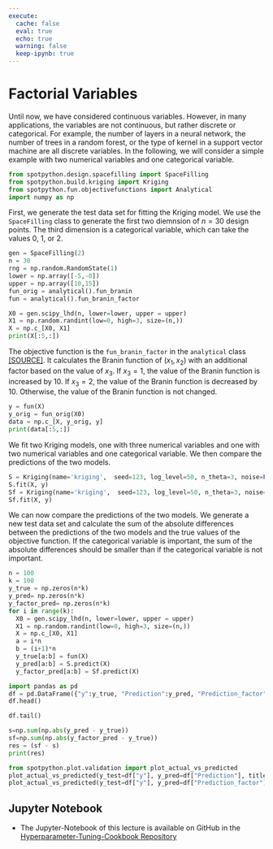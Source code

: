 ```yaml
---
execute:
  cache: false
  eval: true
  echo: true
  warning: false
  keep-ipynb: true
---
```


# Factorial Variables {#sec-factorial}

Until now, we have considered continuous variables. However, in many applications, the variables are not continuous, but rather discrete or categorical. For example, the number of layers in a neural network, the number of trees in a random forest, or the type of kernel in a support vector machine are all discrete variables. In the following, we will consider a simple example with two numerical variables and one categorical variable.


```python
from spotpython.design.spacefilling import SpaceFilling
from spotpython.build.kriging import Kriging
from spotpython.fun.objectivefunctions import Analytical
import numpy as np
```

First, we generate the test data set for fitting the Kriging model. We use the `SpaceFilling` class to generate the first two diemnsion of $n=30$ design points.
The third dimension is a categorical variable, which can take the values $0$, $1$, or $2$.
```python
gen = SpaceFilling(2)
n = 30
rng = np.random.RandomState(1)
lower = np.array([-5,-0])
upper = np.array([10,15])
fun_orig = analytical().fun_branin
fun = analytical().fun_branin_factor

X0 = gen.scipy_lhd(n, lower=lower, upper = upper)
X1 = np.random.randint(low=0, high=3, size=(n,))
X = np.c_[X0, X1]
print(X[:5,:])
```

The objective function is the `fun_branin_factor` in the `analytical` class [[SOURCE]](https://sequential-parameter-optimization.github.io/spotpython/reference/spotpython/fun/objectivefunctions/#spotpython.fun.objectivefunctions.analytical.fun_branin_factor).
It calculates the Branin function of $(x_1, x_2)$ with an additional factor based on the value of $x_3$. If $x_3 = 1$, the value of the Branin function is increased by 10. If $x_3 = 2$, the value of the Branin function is decreased by 10. Otherwise, the value of the Branin function is not changed.

```python
y = fun(X)
y_orig = fun_orig(X0)
data = np.c_[X, y_orig, y]
print(data[:5,:])
```



We fit two Kriging models, one with three numerical variables and one with two numerical variables and one categorical variable. We then compare the predictions of the two models.

```python
S = Kriging(name='kriging',  seed=123, log_level=50, n_theta=3, noise=False, var_type=["num", "num", "num"])
S.fit(X, y)
Sf = Kriging(name='kriging',  seed=123, log_level=50, n_theta=3, noise=False, var_type=["num", "num", "factor"])
Sf.fit(X, y)
```

We can now compare the predictions of the two models. We generate a new test data set and calculate the sum of the absolute differences between the predictions of the two models and the true values of the objective function.
If the categorical variable is important, the sum of the absolute differences should be smaller than if the categorical variable is not important.

```python
n = 100
k = 100
y_true = np.zeros(n*k)
y_pred= np.zeros(n*k)
y_factor_pred= np.zeros(n*k)
for i in range(k):
  X0 = gen.scipy_lhd(n, lower=lower, upper = upper)
  X1 = np.random.randint(low=0, high=3, size=(n,))
  X = np.c_[X0, X1]
  a = i*n
  b = (i+1)*n
  y_true[a:b] = fun(X)
  y_pred[a:b] = S.predict(X)
  y_factor_pred[a:b] = Sf.predict(X)
```

```python
import pandas as pd
df = pd.DataFrame({"y":y_true, "Prediction":y_pred, "Prediction_factor":y_factor_pred})
df.head()
```

```python
df.tail()
```

```python
s=np.sum(np.abs(y_pred - y_true))
sf=np.sum(np.abs(y_factor_pred - y_true))
res = (sf - s)
print(res)
```

```python
from spotpython.plot.validation import plot_actual_vs_predicted
plot_actual_vs_predicted(y_test=df["y"], y_pred=df["Prediction"], title="Default")
plot_actual_vs_predicted(y_test=df["y"], y_pred=df["Prediction_factor"], title="Factor")
```

## Jupyter Notebook

:::{.callout-note}

* The Jupyter-Notebook of this lecture is available on GitHub in the [Hyperparameter-Tuning-Cookbook Repository](https://github.com/sequential-parameter-optimization/Hyperparameter-Tuning-Cookbook/blob/main/016_num_spot_factorial.ipynb)

:::
